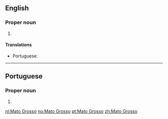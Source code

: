 ==English==
{{wikipedia}}

===Proper noun===
{{head|en|proper noun|head=[[mato|Mato]] [[grosso|Grosso]]}}

# {{place:Brazil/state|en|capital=Cuiabá|region=Center-West Region}}

====Translations====
{{trans-top|state in central-western Brazil}}
* Portuguese: {{t+|pt|Mato Grosso|m}}
{{trans-mid}}
{{trans-bottom}}

----

==Portuguese==

===Proper noun===
{{pt-proper noun}}

# {{place:Brazil/state|pt|capital=Cuiabá|region=Center-West Region}}

[[nl:Mato Grosso]]
[[no:Mato Grosso]]
[[pt:Mato Grosso]]
[[zh:Mato Grosso]]